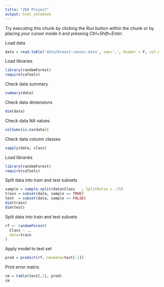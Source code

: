 ```yaml
---
title: "ZED Project"
output: html_notebook
---
```



Try executing this chunk by clicking the *Run* button within the chunk or by placing your cursor inside it and pressing *Ctrl+Shift+Enter*. 


Load data
```r
data = read.table('data/breast-cancer.data', sep=',', header = F, col.names = c('Class', 'age', 'menopause', 'tumor-size', 'inv-nodes', 'node-caps', 'deg-malig', 'breast', 'breast-quad' ,'irradiat'))

```


Load libraries
```r
library(randomForest)
require(caTools)
```


Check data summary
```r
summary(data)
```
Check data dimensions
```r
dim(data)
```
Check data NA values
```r
colSums(is.na(data))
```
Check data column classes
```r
sapply(data, class)
```

Load libraries
```r
library(randomForest)
require(caTools)
```

Split data into train and test subsets
```r
sample = sample.split(data$Class   , SplitRatio = .75)
train = subset(data, sample == TRUE)
test  = subset(data, sample == FALSE)
dim(train)
dim(test)
```


Split data into train and test subsets
```r
rf <- randomForest(
  Class ~ .,
  data=train
)
```


Apply model to test set
```r
pred = predict(rf, newdata=test[-1])
```

Print error matrix
```r
cm = table(test[,1], pred)
cm
```














